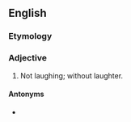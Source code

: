 ==English==

===Etymology===
{{suffix|laughter|less}}

===Adjective===
{{en-adj|?}}

# Not laughing; without laughter.

====Antonyms====
* {{l/en|laughterful}}